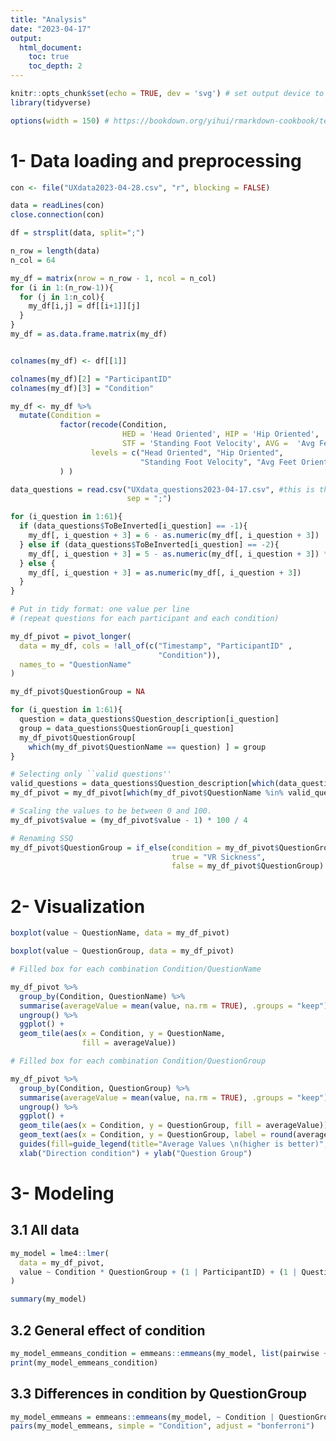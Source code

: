 ```yaml
---
title: "Analysis"
date: "2023-04-17"
output:
  html_document:
    toc: true
    toc_depth: 2
---
```



```r
knitr::opts_chunk$set(echo = TRUE, dev = 'svg') # set output device to svg
library(tidyverse)

options(width = 150) # https://bookdown.org/yihui/rmarkdown-cookbook/text-width.html
```

# 1- Data loading and preprocessing

```r
con <- file("UXdata2023-04-28.csv", "r", blocking = FALSE)

data = readLines(con)
close.connection(con)

df = strsplit(data, split=";")

n_row = length(data)
n_col = 64

my_df = matrix(nrow = n_row - 1, ncol = n_col)
for (i in 1:(n_row-1)){
  for (j in 1:n_col){
    my_df[i,j] = df[[i+1]][j]
  }
} 
my_df = as.data.frame.matrix(my_df)


colnames(my_df) <- df[[1]]

colnames(my_df)[2] = "ParticipantID"
colnames(my_df)[3] = "Condition"

my_df <- my_df %>%
  mutate(Condition =
           factor(recode(Condition,
                         HED = 'Head Oriented', HIP = 'Hip Oriented',
                         STF = 'Standing Foot Velocity', AVG =  'Avg Feet Oriented' ),
                  levels = c("Head Oriented", "Hip Oriented",
                             "Standing Foot Velocity", "Avg Feet Oriented")
           ) )
```


```r
data_questions = read.csv("UXdata_questions2023-04-17.csv", #this is the same at 2023-04-28
                          sep = ";")

for (i_question in 1:61){
  if (data_questions$ToBeInverted[i_question] == -1){
    my_df[, i_question + 3] = 6 - as.numeric(my_df[, i_question + 3])
  } else if (data_questions$ToBeInverted[i_question] == -2){
    my_df[, i_question + 3] = 5 - as.numeric(my_df[, i_question + 3]) * 4/3
  } else {
    my_df[, i_question + 3] = as.numeric(my_df[, i_question + 3])
  }
} 
```


```r
# Put in tidy format: one value per line
# (repeat questions for each participant and each condition)

my_df_pivot = pivot_longer(
  data = my_df, cols = !all_of(c("Timestamp", "ParticipantID" , 
                                 "Condition")),
  names_to = "QuestionName"
)

my_df_pivot$QuestionGroup = NA

for (i_question in 1:61){
  question = data_questions$Question_description[i_question]
  group = data_questions$QuestionGroup[i_question]
  my_df_pivot$QuestionGroup[
    which(my_df_pivot$QuestionName == question) ] = group
}

# Selecting only ``valid questions''
valid_questions = data_questions$Question_description[which(data_questions$ToBeInverted != 0)]
my_df_pivot = my_df_pivot[which(my_df_pivot$QuestionName %in% valid_questions), ]

# Scaling the values to be between 0 and 100.
my_df_pivot$value = (my_df_pivot$value - 1) * 100 / 4

# Renaming SSQ
my_df_pivot$QuestionGroup = if_else(condition = my_df_pivot$QuestionGroup == "SSQ",
                                    true = "VR Sickness",
                                    false = my_df_pivot$QuestionGroup)
```

# 2- Visualization

```r
boxplot(value ~ QuestionName, data = my_df_pivot)

boxplot(value ~ QuestionGroup, data = my_df_pivot)
```


```r
# Filled box for each combination Condition/QuestionName

my_df_pivot %>%
  group_by(Condition, QuestionName) %>%
  summarise(averageValue = mean(value, na.rm = TRUE), .groups = "keep") %>%
  ungroup() %>%
  ggplot() +
  geom_tile(aes(x = Condition, y = QuestionName,
                fill = averageValue))

# Filled box for each combination Condition/QuestionGroup

my_df_pivot %>%
  group_by(Condition, QuestionGroup) %>%
  summarise(averageValue = mean(value, na.rm = TRUE), .groups = "keep") %>%
  ungroup() %>%
  ggplot() +
  geom_tile(aes(x = Condition, y = QuestionGroup, fill = averageValue)) +
  geom_text(aes(x = Condition, y = QuestionGroup, label = round(averageValue, digits = 1))) +
  guides(fill=guide_legend(title="Average Values \n(higher is better)", reverse = TRUE)) +
  xlab("Direction condition") + ylab("Question Group")
```


# 3- Modeling


## 3.1 All data


```r
my_model = lme4::lmer(
  data = my_df_pivot,
  value ~ Condition * QuestionGroup + (1 | ParticipantID) + (1 | QuestionName)
)

summary(my_model)
```

## 3.2 General effect of condition

```r
my_model_emmeans_condition = emmeans::emmeans(my_model, list(pairwise ~ Condition), adjust = "bonferroni")
print(my_model_emmeans_condition)
```


## 3.3 Differences in condition by QuestionGroup

```r
my_model_emmeans = emmeans::emmeans(my_model, ~ Condition | QuestionGroup)
pairs(my_model_emmeans, simple = "Condition", adjust = "bonferroni")
```



